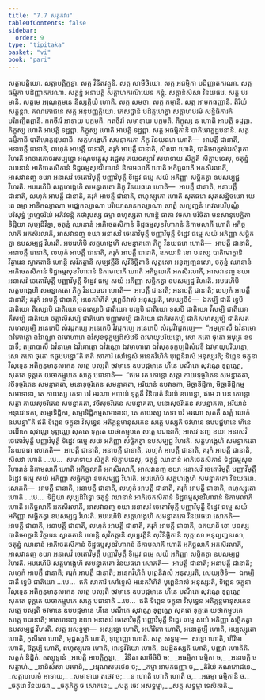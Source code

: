 ```yaml
---
title: "7.7 សត្តកវារ"
tableOfContents: false
sidebar:
  order: 9
type: "tipitaka"
basket: "vi"
book: "pari"
---
```



<DynamicBreadcrumb />

<Division number="327" book="pari">

<Paragraph number="1535" book="pari">
សត្តាបត្តិយោ. សត្តាបត្តិក្ខន្ធា. សត្ត វិនីតវត្ថូនិ. សត្ត សាមីចិយោ. សត្ត អធម្មិកា បដិញ្ញាតករណា. សត្ត ធម្មិកា បដិញ្ញាតករណា. សត្តន្នំ អនាបត្តិ សត្តាហករណីយេន គន្តុំ. សត្តានិសំសា វិនយធរេ. សត្ត បរមានិ. សត្តមេ អរុណុគ្គមនេ និស្សគ្គិយំ ហោតិ. សត្ត សមថា. សត្ត កម្មានិ. សត្ត អាមកធញ្ញានិ. តិរិយំ សត្តន្តរា. គណភោជនេ សត្ត អនុបញ្ញត្តិយោ. ភេសជ្ជានិ បដិគ្គហេត្វា សត្តាហបរមំ សន្និធិការកំ បរិភុញ្ជិតព្ពានិ. កតចីវរំ អាទាយ បក្កមតិ. កតចីវរំ សមាទាយ បក្កមតិ. ភិក្ខុស្ស ន ហោតិ អាបត្តិ ទដ្ឋព្ពា. ភិក្ខុស្ស ហោតិ អាបត្តិ ទដ្ឋព្ពា. ភិក្ខុស្ស ហោតិ អាបត្តិ ទដ្ឋព្ពា. សត្ត អធម្មិកានិ បាតិមោក្ខដ្ឋបនានិ. សត្ត ធម្មិកានិ បាតិមោក្ខដ្ឋបនានិ.
</Paragraph>

<Paragraph number="1536" book="pari">
សត្តហង្គេហិ សមន្នាគតោ ភិក្ខុ វិនយធរោ ហោតិ—  អាបត្តឹ ជានាតិ, អនាបត្តឹ ជានាតិ, លហុកំ អាបត្តឹ ជានាតិ, គរុកំ អាបត្តឹ ជានាតិ, សីលវា ហោតិ, បាតិមោក្ខសំវរសំវុតោ វិហរតិ អាចារគោចរសម្បន្នោ អណុមត្តេសុ វជ្ជេសុ ភយទស្សាវី សមាទាយ សិក្ខតិ សិក្ខាបទេសុ, ចតុន្នំ ឈានានំ អាភិចេតសិកានំ ទិដ្ឋធម្មសុខវិហារានំ និកាមលាភី ហោតិ អកិច្ឆលាភី អកសិរលាភី, អាសវានញ្ច ខយា អនាសវំ ចេតោវិមុត្តឹ បញ្ញាវិមុត្តឹ ទិដ្ឋេវ ធម្មេ សយំ អភិញ្ញា សច្ឆិកត្វា ឧបសម្បជ្ជ វិហរតិ.
</Paragraph>

<Paragraph number="1537" book="pari">
អបរេហិបិ សត្តហង្គេហិ សមន្នាគតោ ភិក្ខុ វិនយធរោ ហោតិ—  អាបត្តឹ ជានាតិ, អនាបត្តឹ ជានាតិ, លហុកំ អាបត្តឹ ជានាតិ, គរុកំ អាបត្តឹ ជានាតិ, ពហុស្សុតោ ហោតិ សុតធរោ សុតសន្និចយោ យេ តេ ធម្មា អាទិកល្យាណា មជ្ឈេកល្យាណា បរិយោសានកល្យាណា សាត្ថំ សព្យញ្ជនំ កេវលបរិបុណ្ណំ បរិសុទ្ធំ ព្រហ្មចរិយំ អភិវទន្តិ តថារូបស្ស ធម្មា ពហុស្សុតា ហោន្តិ ធាតា វចសា បរិចិតា មនសានុបេក្ខិតា ទិដ្ឋិយា សុប្បដិវិទ្ធា, ចតុន្នំ ឈានានំ អាភិចេតសិកានំ ទិដ្ឋធម្មសុខវិហារានំ និកាមលាភី ហោតិ អកិច្ឆលាភី អកសិរលាភី, អាសវានញ្ច ខយា អនាសវំ ចេតោវិមុត្តឹ បញ្ញាវិមុត្តឹ ទិដ្ឋេវ ធម្មេ សយំ អភិញ្ញា សច្ឆិកត្វា ឧបសម្បជ្ជ វិហរតិ.
</Paragraph>

<Paragraph number="1538" book="pari">
អបរេហិបិ សត្តហង្គេហិ សមន្នាគតោ ភិក្ខុ វិនយធរោ ហោតិ—  អាបត្តឹ ជានាតិ, អនាបត្តឹ ជានាតិ, លហុកំ អាបត្តឹ ជានាតិ, គរុកំ អាបត្តឹ ជានាតិ, ឧភយានិ ខោ បនស្ស បាតិមោក្ខានិ វិត្ថារេន ស្វាគតានិ ហោន្តិ សុវិភត្តានិ សុប្បវត្តីនិ សុវិនិច្ឆិតានិ សុត្តសោ អនុព្យញ្ជនសោ, ចតុន្នំ ឈានានំ អាភិចេតសិកានំ ទិដ្ឋធម្មសុខវិហារានំ និកាមលាភី ហោតិ អកិច្ឆលាភី អកសិរលាភី, អាសវានញ្ច ខយា អនាសវំ ចេតោវិមុត្តឹ បញ្ញាវិមុត្តឹ ទិដ្ឋេវ ធម្មេ សយំ អភិញ្ញា សច្ឆិកត្វា ឧបសម្បជ្ជ វិហរតិ.
</Paragraph>

<Paragraph number="1539" book="pari">
អបរេហិបិ សត្តហង្គេហិ សមន្នាគតោ ភិក្ខុ វិនយធរោ ហោតិ—  អាបត្តឹ ជានាតិ; អនាបត្តឹ ជានាតិ; លហុកំ អាបត្តឹ ជានាតិ; គរុកំ អាបត្តឹ ជានាតិ; អនេកវិហិតំ បុព្ពេនិវាសំ អនុស្សរតិ, សេយ្យថិទំ—  ឯកម្បិ ជាតឹ ទ្វេបិ ជាតិយោ តិស្សោបិ ជាតិយោ ចតស្សោបិ ជាតិយោ បញ្ចបិ ជាតិយោ ទសបិ ជាតិយោ វីសម្បិ ជាតិយោ តឹសម្បិ ជាតិយោ ចត្តាលីសម្បិ ជាតិយោ បញ្ញាសម្បិ ជាតិយោ ជាតិសតម្បិ ជាតិសហស្សម្បិ ជាតិសតសហស្សម្បិ អនេកេបិ សំវដ្ដកប្បេ អនេកេបិ វិវដ្ដកប្បេ អនេកេបិ សំវដ្ដវិវដ្ដកប្បេ—  “អមុត្រាសឹ ឯវំនាមោ ឯវំគោត្តោ ឯវំវណ្ណោ ឯវមាហារោ ឯវំសុខទុក្ខប្បដិសំវេទី ឯវមាយុបរិយន្តោ, សោ តតោ ចុតោ អមុត្រ ឧទបាទឹ; តត្រាបាសឹ ឯវំនាមោ ឯវំគោត្តោ ឯវំវណ្ណោ ឯវមាហារោ ឯវំសុខទុក្ខប្បដិសំវេទី ឯវមាយុបរិយន្តោ, សោ តតោ ចុតោ ឥធូបបន្នោ”តិ ឥតិ សាការំ សៅទ្ទេសំ អនេកវិហិតំ បុព្ពេនិវាសំ អនុស្សរតិ; ទិព្ពេន ចក្ខុនា វិសុទ្ធេន អតិក្កន្តមានុសកេន សត្តេ បស្សតិ ចវមានេ ឧបបជ្ជមានេ ហីនេ បណីតេ សុវណ្ណេ ទុព្ពណ្ណេ, សុគតេ ទុគ្គតេ យថាកម្មូបគេ សត្តេ បជានាតិ—  “ឥមេ វត ភោន្តោ សត្តា កាយទុច្ចរិតេន សមន្នាគតា, វចីទុច្ចរិតេន សមន្នាគតា, មនោទុច្ចរិតេន សមន្នាគតា, អរិយានំ ឧបវាទកា, មិច្ឆាទិដ្ឋិកា, មិច្ឆាទិដ្ឋិកម្មសមាទានា, តេ កាយស្ស ភេទា បរំ មរណា អបាយំ ទុគ្គតឹ វិនិបាតំ និរយំ ឧបបន្នា, ឥមេ វា បន ភោន្តោ សត្តា កាយសុចរិតេន សមន្នាគតា, វចីសុចរិតេន សមន្នាគតា, មនោសុចរិតេន សមន្នាគតា, អរិយានំ អនុបវាទកា, សម្មាទិដ្ឋិកា, សម្មាទិដ្ឋិកម្មសមាទានា, តេ កាយស្ស ភេទា បរំ មរណា សុគតឹ សគ្គំ លោកំ ឧបបន្នា”តិ ឥតិ ទិព្ពេន ចក្ខុនា វិសុទ្ធេន អតិក្កន្តមានុសកេន សត្តេ បស្សតិ ចវមានេ ឧបបជ្ជមានេ ហីនេ បណីតេ សុវណ្ណេ ទុព្ពណ្ណេ សុគតេ ទុគ្គតេ យថាកម្មូបគេ សត្តេ បជានាតិ; អាសវានញ្ច ខយា អនាសវំ ចេតោវិមុត្តឹ បញ្ញាវិមុត្តឹ ទិដ្ឋេវ ធម្មេ សយំ អភិញ្ញា សច្ឆិកត្វា ឧបសម្បជ្ជ វិហរតិ.
</Paragraph>

<Paragraph number="1540" book="pari">
សត្តហង្គេហិ សមន្នាគតោ វិនយធរោ សោភតិ—  អាបត្តឹ ជានាតិ, អនាបត្តឹ ជានាតិ, លហុកំ អាបត្តឹ ជានាតិ, គរុកំ អាបត្តឹ ជានាតិ, សីលវា ហោតិ …បេ…  សមាទាយ សិក្ខតិ សិក្ខាបទេសុ, ចតុន្នំ ឈានានំ អាភិចេតសិកានំ ទិដ្ឋធម្មសុខវិហារានំ និកាមលាភី ហោតិ អកិច្ឆលាភី អកសិរលាភី, អាសវានញ្ច ខយា អនាសវំ ចេតោវិមុត្តឹ បញ្ញាវិមុត្តឹ ទិដ្ឋេវ ធម្មេ សយំ អភិញ្ញា សច្ឆិកត្វា ឧបសម្បជ្ជ វិហរតិ.
</Paragraph>

<Paragraph number="1541" book="pari">
អបរេហិបិ សត្តហង្គេហិ សមន្នាគតោ វិនយធរោ. សោភតិ—  អាបត្តឹ ជានាតិ, អនាបត្តឹ ជានាតិ, លហុកំ អាបត្តឹ ជានាតិ, គរុកំ អាបត្តឹ ជានាតិ, ពហុស្សុតោ ហោតិ …បេ…  ទិដ្ឋិយា សុប្បដិវិទ្ធោ ចតុន្នំ ឈានានំ អាភិចេតសិកានំ ទិដ្ឋធម្មសុខវិហារានំ និកាមលាភី ហោតិ អកិច្ឆលាភី អកសិរលាភី, អាសវានញ្ច ខយា អនាសវំ ចេតោវិមុត្តឹ បញ្ញាវិមុត្តឹ ទិដ្ឋេវ ធម្មេ សយំ អភិញ្ញា សច្ឆិកត្វា ឧបសម្បជ្ជ វិហរតិ.
</Paragraph>

<Paragraph number="1542" book="pari">
អបរេហិបិ សត្តហង្គេហិ សមន្នាគតោ វិនយធរោ សោភតិ—  អាបត្តឹ ជានាតិ, អនាបត្តឹ ជានាតិ, លហុកំ អាបត្តឹ ជានាតិ, គរុកំ អាបត្តឹ ជានាតិ, ឧភយានិ ខោ បនស្ស បាតិមោក្ខានិ វិត្ថារេន ស្វាគតានិ ហោន្តិ សុវិភត្តានិ សុប្បវត្តីនិ សុវិនិច្ឆិតានិ សុត្តសោ អនុព្យញ្ជនសោ, ចតុន្នំ ឈានានំ អាភិចេតសិកានំ ទិដ្ឋធម្មសុខវិហារានំ និកាមលាភី ហោតិ អកិច្ឆលាភី អកសិរលាភី, អាសវានញ្ច ខយា អនាសវំ ចេតោវិមុត្តឹ បញ្ញាវិមុត្តឹ ទិដ្ឋេវ ធម្មេ សយំ អភិញ្ញា សច្ឆិកត្វា ឧបសម្បជ្ជ វិហរតិ.
</Paragraph>

<Paragraph number="1543" book="pari">
អបរេហិបិ សត្តហង្គេហិ សមន្នាគតោ វិនយធរោ សោភតិ—  អាបត្តឹ ជានាតិ; អនាបត្តឹ ជានាតិ; លហុកំ អាបត្តឹ ជានាតិ; គរុកំ អាបត្តឹ ជានាតិ; អនេកវិហិតំ បុព្ពេនិវាសំ អនុស្សរតិ, សេយ្យថិទំ—  ឯកម្បិ ជាតឹ ទ្វេបិ ជាតិយោ …បេ…  ឥតិ សាការំ សៅទ្ទេសំ អនេកវិហិតំ បុព្ពេនិវាសំ អនុស្សរតិ, ទិព្ពេន ចក្ខុនា វិសុទ្ធេន អតិក្កន្តមានុសកេន សត្តេ បស្សតិ ចវមានេ ឧបបជ្ជមានេ ហីនេ បណីតេ សុវណ្ណេ ទុព្ពណ្ណេ សុគតេ ទុគ្គតេ យថាកម្មូបគេ សត្តេ បជានាតិ …បេ…  ឥតិ ទិព្ពេន ចក្ខុនា វិសុទ្ធេន អតិក្កន្តមានុសកេន សត្តេ បស្សតិ ចវមានេ ឧបបជ្ជមានេ ហីនេ បណីតេ សុវណ្ណេ ទុព្ពណ្ណេ សុគតេ ទុគ្គតេ យថាកម្មូបគេ សត្តេ បជានាតិ; អាសវានញ្ច ខយា អនាសវំ ចេតោវិមុត្តឹ បញ្ញាវិមុត្តឹ ទិដ្ឋេវ ធម្មេ សយំ អភិញ្ញា សច្ឆិកត្វា ឧបសម្បជ្ជ វិហរតិ.
</Paragraph>

<Paragraph number="1544" book="pari">
សត្ត អសទ្ធម្មា—  អស្សទ្ធោ ហោតិ, អហិរិកោ ហោតិ, អនោត្តប្បី ហោតិ, អប្បស្សុតោ ហោតិ, កុសីតោ ហោតិ, មុដ្ឋស្សតិ ហោតិ, ទុប្បញ្ញោ ហោតិ.
</Paragraph>

<Paragraph number="1545" book="pari">
សត្ត សទ្ធម្មា—  សទ្ធោ ហោតិ, ហិរិមា ហោតិ, ឱត្តប្បី ហោតិ, ពហុស្សុតោ ហោតិ, អារទ្ធវីរិយោ ហោតិ, ឧបដ្ឋិតស្សតិ ហោតិ, បញ្ញវា ហោតីតិ.

</Paragraph>
</Division>

<Paragraph number="1546" type="center" book="pari">
សត្តកំ និដ្ឋិតំ.



</Paragraph>

<Paragraph number="1547" type="center" book="pari">
តស្សុទ្ទានំ


</Paragraph>

<Paragraph number="1548" type="verses" book="pari">
_អាបត្តិ អាបត្តិក្ខន្ធា,_  
_វិនីតា សាមីចិបិ ច;_  
_អធម្មិកា ធម្មិកា ច,_  
_អនាបត្តិ ច សត្តាហំ._  

</Paragraph>

<Paragraph number="1549" type="verses" book="pari">
_អានិសំសា បរមានិ,_  
_អរុណសមថេន ច;_  
_កម្មា អាមកធញ្ញា ច,_  
_តិរិយំ គណភោជនេ._  

</Paragraph>

<Paragraph number="1550" type="verses" book="pari">
_សត្តាហបរមំ អាទាយ,_  
_សមាទាយ តថេវ ច;_  
_ន ហោតិ ហោតិ ហោតិ ច,_  
_អធម្មា ធម្មិកានិ ច._  

</Paragraph>

<Paragraph number="1551" type="verses" book="pari">
_ចតុរោ វិនយធរា,_  
_ចតុភិក្ខូ ច សោភនេ;_  
_សត្ត ចេវ អសទ្ធម្មា,_  
_សត្ត សទ្ធម្មា ទេសិតាតិ._
</Paragraph>